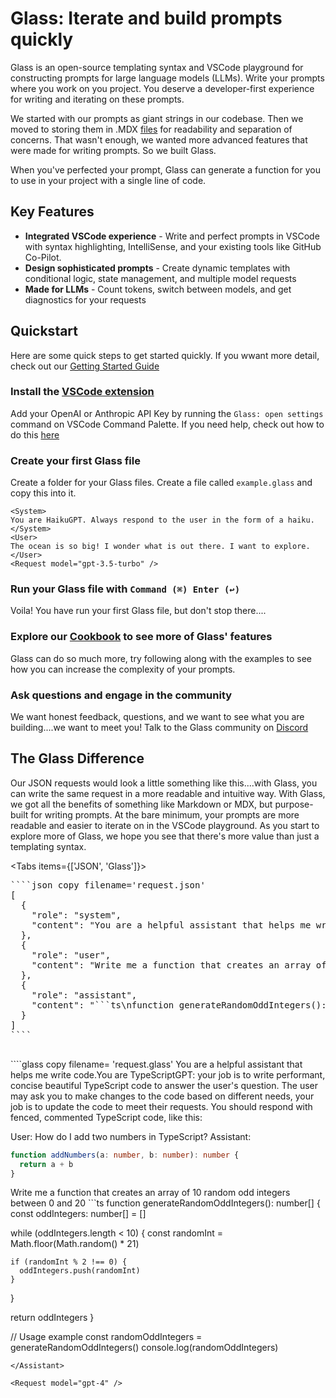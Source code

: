 
# Glass: Iterate and build prompts quickly

Glass is an open-source templating syntax and VSCode playground for constructing prompts for large language models (LLMs). Write your prompts where you work on you project. You deserve a developer-first experience for writing and iterating on these prompts.

We started with our prompts as giant strings in our codebase. Then we moved to storing them in .MDX [files](https://mdxjs.com/) for readability and separation of concerns. That wasn't enough, we wanted more advanced features that were made for writing prompts. So we built Glass.

When you've perfected your prompt, Glass can generate a function for you to use in your project with a single line of code.

## Key Features

- **Integrated VSCode experience** - Write and perfect prompts in VSCode with syntax highlighting, IntelliSense, and your existing tools like GitHub Co-Pilot.
- **Design sophisticated prompts** - Create dynamic templates with conditional logic, state management, and multiple model requests
- **Made for LLMs** - Count tokens, switch between models, and get diagnostics for your requests

## Quickstart
Here are some quick steps to get started quickly. If you wwant more detail, check out our [Getting Started Guide](/guide)
<Steps>
### Install the [VSCode extension](https://marketplace.visualstudio.com/items?itemName=foundation.vscode-glass)
Add your OpenAI or Anthropic API Key by running the `Glass: open settings` command on VSCode Command Palette. If you need help, check out how to do this [here](/guide#save-your-openai-andor-anthropic-keys)
### Create your first Glass file
Create a folder for your Glass files. Create a file called `example.glass` and copy this into it.

```glass copy filename="example.glass"
<System>
You are HaikuGPT. Always respond to the user in the form of a haiku.
</System>
<User>
The ocean is so big! I wonder what is out there. I want to explore.
</User>
<Request model="gpt-3.5-turbo" />
```
### Run your Glass file with  `Command (⌘) Enter (↩)`
Voila! You have run your first Glass file, but don't stop there....

### Explore our [Cookbook](/examples) to see more of Glass' features
Glass can do so much more, try following along with the examples to see how you can increase the complexity of your prompts.

### Ask questions and engage in the community
We want honest feedback, questions, and we want to see what you are building....we want to meet you! Talk to the Glass community on [Discord](www.discord.glass)

</Steps>


## The Glass Difference

Our JSON requests would look a little something like this....with Glass, you can write the same request in a more readable and intuitive way. With Glass, we got all the benefits of something like Markdown or MDX, but purpose-built for writing prompts. At the bare minimum, your prompts are more readable and easier to iterate on in the VSCode playground. As you start to explore more of Glass, we hope you see that there's more value than just a templating syntax.

<Tabs items={['JSON', 'Glass']}>
  <Tab>
  <pre style={{ whiteSpace: 'pre-wrap', wordWrap: 'break-word', overflowWrap: 'break-word', overflow: 'hidden'}}>
````json copy filename='request.json'
[
  {
    "role": "system",
    "content": "You are a helpful assistant that helps me write code.You are TypeScriptGPT: your job is to write performant, concise beautiful TypeScript code to answer the user's question. The user may ask you to make changes to the code based on different needs, your job is to update the code to meet their requests. You should respond with fenced, commented TypeScript code, like this:\n\nUser: How do I add two numbers in TypeScript?\nAssistant: \n\n```ts\nfunction addNumbers(a: number, b: number): number {\n  return a + b;\n}\n```"
  },
  {
    "role": "user",
    "content": "Write me a function that creates an array of 10 random odd integers between 0 and 20"
  },
  {
    "role": "assistant",
    "content": "```ts\nfunction generateRandomOddIntegers(): number[] {\n  const oddIntegers: number[] = [];\n\n  while (oddIntegers.length < 10) {\n    const randomInt = Math.floor(Math.random() * 21);\n\n    if (randomInt % 2 !== 0) {\n      oddIntegers.push(randomInt);\n    }\n  }\n\n  return oddIntegers;\n}\n\n// Usage example\nconst randomOddIntegers = generateRandomOddIntegers();\nconsole.log(randomOddIntegers);\n```"
  }
]
````
    </pre>
  </Tab>
  <Tab>
````glass copy filename= 'request.glass'
<System>
You are a helpful assistant that helps me write code.You are TypeScriptGPT: your job is to write performant, concise beautiful TypeScript code to answer the user's question. The user may ask you to make changes to the code based on different needs, your job is to update the code to meet their requests. You should respond with fenced, commented TypeScript code, like this:

User: How do I add two numbers in TypeScript?
Assistant:

```ts
function addNumbers(a: number, b: number): number {
  return a + b
}
```
</System>

<User>
Write me a function that creates an array of 10 random odd integers between 0 and 20
</User>

<Assistant>
```ts
function generateRandomOddIntegers(): number[] {
  const oddIntegers: number[] = []

  while (oddIntegers.length < 10) {
    const randomInt = Math.floor(Math.random() * 21)

    if (randomInt % 2 !== 0) {
      oddIntegers.push(randomInt)
    }
  }

  return oddIntegers
}

// Usage example
const randomOddIntegers = generateRandomOddIntegers()
console.log(randomOddIntegers)
```
</Assistant>

<Request model="gpt-4" />
````
  </Tab>
</Tabs>
